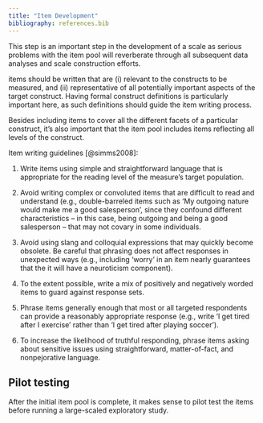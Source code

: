 ```yaml
---
title: "Item Development"
bibliography: references.bib
---
```


This step is an important step in the development of a scale as serious problems with the item pool will reverberate through all subsequent data analyses and scale construction efforts.

items should be written that are (i) relevant to the constructs to be measured, and (ii) representative of all potentially important aspects of the target construct. Having formal construct definitions is particularly important here, as such definitions should guide the item writing process.

Besides including items to cover all the different facets of a particular construct, it's also important that the item pool includes items reflecting all levels of the construct.

Item writing guidelines [@simms2008]:

1.  Write items using simple and straightforward language that is appropriate for the reading level of the measure's target population.

2.  Avoid writing complex or convoluted items that are difficult to read and understand (e.g., double-barreled items such as 'My outgoing nature would make me a good salesperson', since they confound different characteristics -- in this case, being outgoing and being a good salesperson -- that may not covary in some individuals.

3.  Avoid using slang and colloquial expressions that may quickly become obsolete. Be careful that phrasing does not affect responses in unexpected ways (e.g., including 'worry' in an item nearly guarantees that the it will have a neuroticism component).

4.  To the extent possible, write a mix of positively and negatively worded items to guard against response sets.

5.  Phrase items generally enough that most or all targeted respondents can provide a reasonably appropriate response (e.g., write 'I get tired after I exercise' rather than 'I get tired after playing soccer').

6.  To increase the likelihood of truthful responding, phrase items asking about sensitive issues using straightforward, matter-of-fact, and nonpejorative language.

## Pilot testing

After the initial item pool is complete, it makes sense to pilot test the items before running a large-scaled exploratory study.
